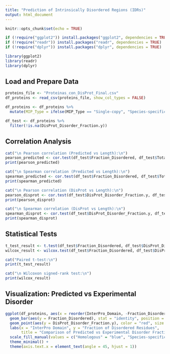 ```yaml
---
title: "Prediction of Intrinsically Disordered Regions (IDRs)"
output: html_document
---
```


```r
knitr::opts_chunk$set(echo = TRUE)
```

```r
if (!require("ggplot2")) install.packages("ggplot2", dependencies = TRUE)
if (!require("readr")) install.packages("readr", dependencies = TRUE)
if (!require("dplyr")) install.packages("dplyr", dependencies = TRUE)

library(ggplot2)
library(readr)
library(dplyr)
```

## Load and Prepare Data

```r
proteins_file <- "Proteinas_con_DisProt_Final.csv"
df_proteins <- read_csv(proteins_file, show_col_types = FALSE)

df_proteins <- df_proteins %>%
  mutate(MIP_Type = ifelse(MIP_Type == "Single-copy", "Species-specific", MIP_Type))

df_test <- df_proteins %>%
  filter(!is.na(DisProt_Disorder_Fraction.y))
```

## Correlation Analysis

```r
cat("\n Pearson correlation (Predicted vs Length):\n")
pearson_predicted <- cor.test(df_test$Fraction_Disordered, df_test$Total_Count, method = "pearson")
print(pearson_predicted)

cat("\n Spearman correlation (Predicted vs Length):\n")
spearman_predicted <- cor.test(df_test$Fraction_Disordered, df_test$Total_Count, method = "spearman")
print(spearman_predicted)

cat("\n Pearson correlation (DisProt vs Length):\n")
pearson_disprot <- cor.test(df_test$DisProt_Disorder_Fraction.y, df_test$Total_Count, method = "pearson")
print(pearson_disprot)

cat("\n Spearman correlation (DisProt vs Length):\n")
spearman_disprot <- cor.test(df_test$DisProt_Disorder_Fraction.y, df_test$Total_Count, method = "spearman")
print(spearman_disprot)
```

## Statistical Tests

```r
t_test_result <- t.test(df_test$Fraction_Disordered, df_test$DisProt_Disorder_Fraction.y, paired = TRUE)
wilcox_result <- wilcox.test(df_test$Fraction_Disordered, df_test$DisProt_Disorder_Fraction.y, paired = TRUE)

cat("Paired t-test:\n")
print(t_test_result)

cat("\n Wilcoxon signed-rank test:\n")
print(wilcox_result)
```

## Visualization: Predicted vs Experimental Disorder

```r
ggplot(df_proteins, aes(x = reorder(InterPro_Domain, -Fraction_Disordered), fill = MIP_Type)) +
  geom_bar(aes(y = Fraction_Disordered), stat = "identity", position = "dodge") +
  geom_point(aes(y = DisProt_Disorder_Fraction.y), color = "red", size = 3, shape = 17) +
  labs(x = "InterPro Domain", y = "Fraction of Disordered Residues",
       title = "Comparison of Predicted vs Experimental Disorder Fractions (DisProt)") +
  scale_fill_manual(values = c("Homologous" = "blue", "Species-specific" = "green")) +
  theme_minimal() +
  theme(axis.text.x = element_text(angle = 45, hjust = 1))
```
